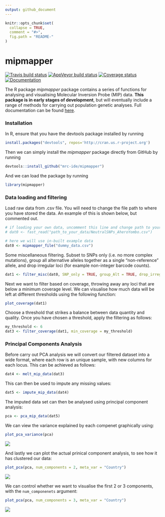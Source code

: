 ```yaml
---
output: github_document
---
```

```r
knitr::opts_chunk$set(
  collapse = TRUE,
  comment = "#>",
  fig.path = "README-"
)
```

# mipmapper
[![Travis build status](https://travis-ci.org/mrc-ide/mipmapper.svg?branch=master)](https://travis-ci.org/mrc-ide/mipmapper)
[![AppVeyor build status](https://ci.appveyor.com/api/projects/status/github/mrc-ide/mipmapper?branch=master&svg=true)](https://ci.appveyor.com/project/mrc-ide/mipmapper)
[![Coverage status](https://codecov.io/gh/mrc-ide/mipmapper/branch/master/graph/badge.svg)](https://codecov.io/github/mrc-ide/mipmapper?branch=master)
[![Documentation](https://github.com/OJWatson/rdhs/raw/master/tools/pkgdownshield.png)](https://mrc-ide.github.io/mipmapper/)

The R package *mipmapper* package contains a series of functions for analysing and visualising Molecular Inversion Probe (MIP) data. **This package is in early stages of development**, but will eventually include a range of methods for carrying out population genetic analyses. Full documentation can be found [here](https://mrc-ide.github.io/mipmapper/).

### Installation

In R, ensure that you have the devtools package installed by running
```r
install.packages("devtools", repos='http://cran.us.r-project.org')
```
Then  we can simply install the *mipmapper* package directly from GitHub by running
```r
devtools::install_github("mrc-ide/mipmapper")
```
And we can load the package by running
```r
library(mipmapper)
```

### Data loading and filtering

Load raw data from .csv file. You will need to change the file path to where you have stored the data. An example of this is shown below, but commented out.
```r
# if loading your own data, uncomment this line and change path to your data
# dat0 <- fast_read("path_to_your_data/NeutralSNPs_AheroYombo.csv")

# here we will use in-built example data
dat0 <- mipmapper_file("dummy_data.csv")
```
Some miscellaneous filtering. Subset to SNPs only (i.e. no more complex mutations), group all alternative alleles together as a single "non-reference" allele, and drop irregular loci (for example non-integer barcode counts).
```r
dat1 <- filter_misc(dat0, SNP_only = TRUE, group_Alt = TRUE, drop_irregular = TRUE)
```
Next we want to filter based on coverage, throwing away any loci that are below a minimum coverage level. We can visualise how much data will be left at different thresholds using the following function:
```r
plot_coverage(dat1)
```

Choose a threshold that strikes a balance between data quantity and quality. Once you have chosen a threshold, apply the filtering as follows:
```r
my_threshold <- 6
dat3 <- filter_coverage(dat1, min_coverage = my_threshold)
```

### Principal Components Analysis

Before carry out PCA analysis we will convert our filtered dataset into a wide format, where each row is an unique sample, with new columns for each locus. This can be achieved as follows:
```r
dat4 <- melt_mip_data(dat3)
```
This can then be used to impute any missing values:
```r
dat5 <- impute_mip_data(dat4)
```
The imputed data set can then be analysed using principal component analysis:
```r
pca <- pca_mip_data(dat5)
```
We can view the variance explained by each compenet graphically using:
```r
plot_pca_variance(pca)
```
![](tools/pca_var.png)

And lastly we can plot the actual prinical component analysis, to see how it has clustered our data:
```r
plot_pca(pca, num_components = 2, meta_var = "Country")
```
![](tools/pca_2var.png)

We can control whether we want to visualise the first 2 or 3 components, with the `num_componenets` argument:
```r
plot_pca(pca, num_components = 3, meta_var = "Country")
```
![](tools/pca_3var.png)

